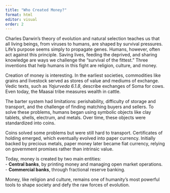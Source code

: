 ```yaml
---
title: "Who Created Money?"
format: html
editor: visual
order: 2
---
```


Charles Darwin’s theory of evolution and natural selection teaches us that all living beings, from viruses to humans, are shaped by survival pressures. Life’s purpose seems simply to propagate genes. Humans, however, often act against this principle. Saving lives, feeding the deprived, and sharing knowledge are ways we challenge the “survival of the fittest.” Three inventions that help humans in this fight are religion, culture, and money.

Creation of money is interesting. In the earliest societies, commodities like grains and livestock served as stores of value and mediums of exchange. Vedic texts, such as *Yajurveda 6.1.8*, describe exchanges of Soma for cows. Even today, the Maasai tribe measures wealth in cattle.

The barter system had limitations: perishability, difficulty of storage and transport, and the challenge of finding matching buyers and sellers. To solve these problems, humans began using symbolic objects like clay tablets, shells, electrum, and metals. Over time, these objects were standardized into coins.

Coins solved some problems but were still hard to transport. Certificates of holding emerged, which eventually evolved into paper currency. Initially backed by precious metals, paper money later became fiat currency, relying on government promises rather than intrinsic value.

Today, money is created by two main entities:  
- **Central banks**, by printing money and managing open market operations.  
- **Commercial banks**, through fractional reserve banking.

Money, like religion and culture, remains one of humanity’s most powerful tools to shape society and defy the raw forces of evolution.